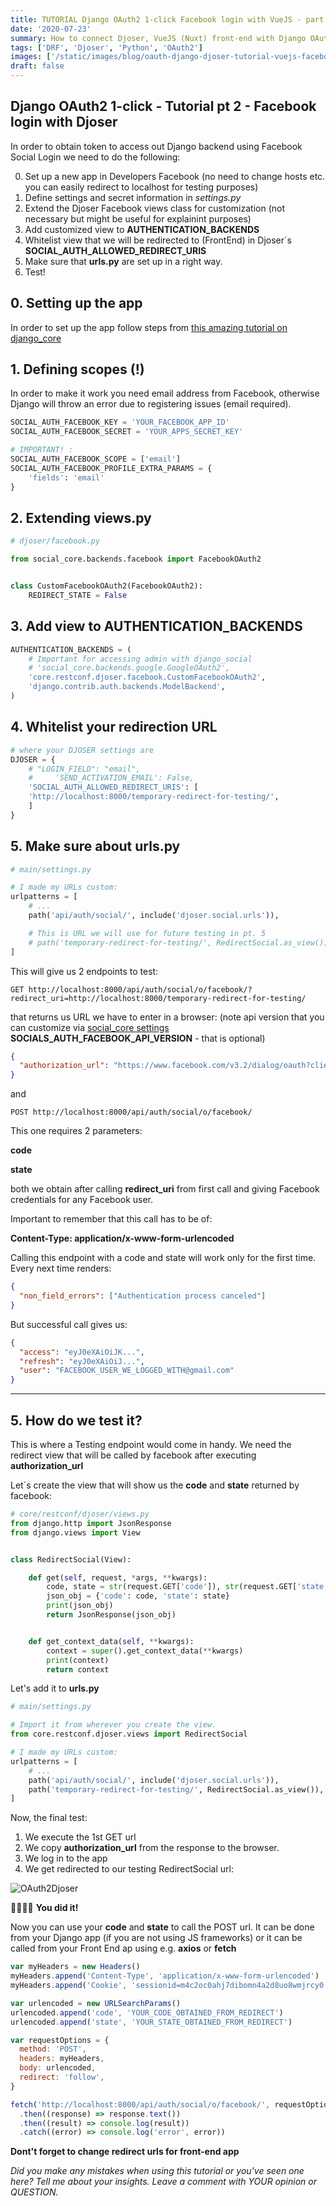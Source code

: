 ```yaml
---
title: TUTORIAL Django OAuth2 1-click Facebook login with VueJS - part 2
date: '2020-07-23'
summary: How to connect Djoser, VueJS (Nuxt) front-end with Django OAuth2 Facebook
tags: ['DRF', 'Djoser', 'Python', 'OAuth2']
images: ['/static/images/blog/oauth-django-djoser-tutorial-vuejs-facebook-one-click-button/oauth-django-social-tutorial-how-to-implement-google-login-part-2.png']
draft: false
---
```


## Django OAuth2 1-click - Tutorial pt 2 - Facebook login with Djoser

In order to obtain token to access out Django backend using Facebook Social Login we need to do the following:

0. Set up a new app in Developers Facebook (no need to change hosts etc. you can easily redirect to localhost for testing purposes)
1. Define settings and secret information in _settings.py_
1. Extend the Djoser Facebook views class for customization (not necessary but might be useful for explainint purposes)
1. Add customized view to **AUTHENTICATION_BACKENDS**
1. Whitelist view that we will be redirected to (FrontEnd) in Djoser´s **SOCIAL_AUTH_ALLOWED_REDIRECT_URIS**
1. Make sure that **urls.py** are set up in a right way.
1. Test!

## 0. Setting up the app

In order to set up the app follow steps from [this amazing tutorial on django_core][0]

## 1. Defining scopes (!)

In order to make it work you need email address from Facebook, otherwise Django will throw an error due to registering issues (email required).

```python
SOCIAL_AUTH_FACEBOOK_KEY = 'YOUR_FACEBOOK_APP_ID'
SOCIAL_AUTH_FACEBOOK_SECRET = 'YOUR_APPS_SECRET_KEY'

# IMPORTANT! :
SOCIAL_AUTH_FACEBOOK_SCOPE = ['email']
SOCIAL_AUTH_FACEBOOK_PROFILE_EXTRA_PARAMS = {
    'fields': 'email'
}
```

## 2. Extending views.py

```python
# djoser/facebook.py

from social_core.backends.facebook import FacebookOAuth2


class CustomFacebookOAuth2(FacebookOAuth2):
    REDIRECT_STATE = False

```

## 3. Add view to AUTHENTICATION_BACKENDS

```python
AUTHENTICATION_BACKENDS = (
    # Important for accessing admin with django_social
    # 'social_core.backends.google.GoogleOAuth2',
    'core.restconf.djoser.facebook.CustomFacebookOAuth2',
    'django.contrib.auth.backends.ModelBackend',
)
```

## 4. Whitelist your redirection URL

```python
# where your DJOSER settings are
DJOSER = {
    # "LOGIN_FIELD": "email",
    #     'SEND_ACTIVATION_EMAIL': False,
    'SOCIAL_AUTH_ALLOWED_REDIRECT_URIS': [
    'http://localhost:8000/temporary-redirect-for-testing/',
    ]
}
```

## 5. Make sure about urls.py

```python
# main/settings.py

# I made my URLs custom:
urlpatterns = [
    # ...
    path('api/auth/social/', include('djoser.social.urls')),

    # This is URL we will use for future testing in pt. 5
    # path('temporary-redirect-for-testing/', RedirectSocial.as_view()),
]
```

This will give us 2 endpoints to test:

```
GET http://localhost:8000/api/auth/social/o/facebook/?redirect_uri=http://localhost:8000/temporary-redirect-for-testing/
```

that returns us URL we have to enter in a browser:
(note api version that you can customize via [social_core settings][1] **SOCIALS_AUTH_FACEBOOK_API_VERSION** - that is optional)

```json
{
  "authorization_url": "https://www.facebook.com/v3.2/dialog/oauth?client_id=YOUR_FACEBOOK_APP_ID&redirect_uri=http://localhost:8000/temporary-redirect-for-testing/&state=THIS_IS_GENERATED_BY_DJANGOf&return_scopes=true&scope=email"
}
```

and

```
POST http://localhost:8000/api/auth/social/o/facebook/
```

This one requires 2 parameters:

**code**

**state**

both we obtain after calling **redirect_uri** from first call and giving Facebook credentials for any Facebook user.

Important to remember that this call has to be of:

**Content-Type: application/x-www-form-urlencoded**

Calling this endpoint with a code and state will work only for the first time. Every next time renders:

```json
{
  "non_field_errors": ["Authentication process canceled"]
}
```

But successful call gives us:

```json
{
  "access": "eyJ0eXAiOiJK...",
  "refresh": "eyJ0eXAiOiJ...",
  "user": "FACEBOOK_USER_WE_LOGGED_WITH@gmail.com"
}
```

---

## 5. How do we test it?

This is where a Testing endpoint would come in handy. We need the redirect view that will be called by facebook after executing **authorization_url**

Let´s create the view that will show us the **code** and **state** returned by facebook:

```python
# core/restconf/djoser/views.py
from django.http import JsonResponse
from django.views import View


class RedirectSocial(View):

    def get(self, request, *args, **kwargs):
        code, state = str(request.GET['code']), str(request.GET['state'])
        json_obj = {'code': code, 'state': state}
        print(json_obj)
        return JsonResponse(json_obj)


    def get_context_data(self, **kwargs):
        context = super().get_context_data(**kwargs)
        print(context)
        return context

```

Let's add it to **urls.py**

```python
# main/settings.py

# Import it from wherever you create the view.
from core.restconf.djoser.views import RedirectSocial

# I made my URLs custom:
urlpatterns = [
    # ...
    path('api/auth/social/', include('djoser.social.urls')),
    path('temporary-redirect-for-testing/', RedirectSocial.as_view()),
]
```

Now, the final test:

1. We execute the 1st GET url
2. We copy **authorization_url** from the response to the browser.
3. We log in to the app
4. We get redirected to our testing RedirectSocial url:

![OAuth2Djoser](/static/images/blog/oauth-django-djoser-tutorial-vuejs-facebook-one-click-button/facebook-oauth2-django-redirect.png 'Facebook OAuth2 Django Djoser')

🎉🎉🥳🥳 **You did it!**

Now you can use your **code** and **state** to call the POST url. It can be done from your Django app (if you are not using JS frameworks) or it can be called from your Front End ap using e.g. **axios** or **fetch**

```javascript
var myHeaders = new Headers()
myHeaders.append('Content-Type', 'application/x-www-form-urlencoded')
myHeaders.append('Cookie', 'sessionid=m4c2oc0ahj7dibomn4a2d8uo8wmjrcy0')

var urlencoded = new URLSearchParams()
urlencoded.append('code', 'YOUR_CODE_OBTAINED_FROM_REDIRECT')
urlencoded.append('state', 'YOUR_STATE_OBTAINED_FROM_REDIRECT')

var requestOptions = {
  method: 'POST',
  headers: myHeaders,
  body: urlencoded,
  redirect: 'follow',
}

fetch('http://localhost:8000/api/auth/social/o/facebook/', requestOptions)
  .then((response) => response.text())
  .then((result) => console.log(result))
  .catch((error) => console.log('error', error))
```

**Dont't forget to change redirect urls for front-end app**

_Did you make any mistakes when using this tutorial or you've seen one here? Tell me about your insights. Leave a comment with YOUR opinion or QUESTION._



[0]: https://simpleisbetterthancomplex.com/tutorial/2016/10/24/how-to-add-social-login-to-django.html
[1]: https://python-social-auth.readthedocs.io/en/latest/backends/facebook.html


